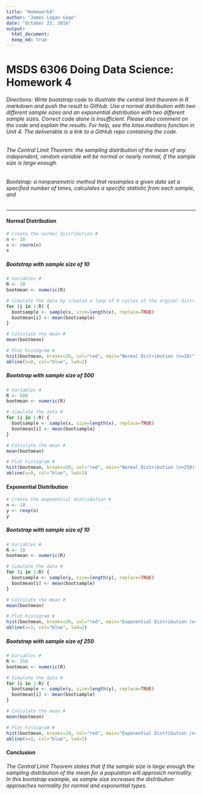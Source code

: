 ---
title: "Homework4"
author: "James Logan Gage"
date: "October 23, 2016"
output: 
  html_document:
  keep_md: true
---

# MSDS 6306 Doing Data Science: Homework 4

###### Directions: Write bootstrap code to illustrate the central limit theorem in R markdown and push the result to GitHub. Use a normal distribution with two different sample sizes and an exponential distribution with two different sample sizes. Correct code alone is insufficient. Please also comment on the code and explain the results. For help, see the lotsa.medians function in Unit 4. The deliverable is a link to a GitHub repo containing the code.

###### The Central Limit Theorem:  the sampling distribution of the mean of any independent, random variable will be normal or nearly normal, if the sample size is large enough.

###### Bootstrap:  a nonparametric method that resamples a given data set a specified number of times, calculates a specific statistic from each sample, and 

***

#### Normal Distribution

```{r}
# Create the normal distribution #
n <- 10
x <- rnorm(n)
x
```

##### Bootstrap with sample size of 10

```{r}
# Variables #
R <- 10
bootmean <- numeric(R)

# Simulate the data by created a loop of R cycles of the orginal distribution #
for (i in 1:R) {
  bootsample <- sample(x, size=length(x), replace=TRUE)
  bootmean[i] <- mean(bootsample)
}

# Calculate the mean #
mean(bootmean)

# Plot histogram #
hist(bootmean, breaks=20, col="red", main="Normal Distribution (n=10)")
abline(v=0, col="blue", lwd=2)
```

##### Bootstrap with sample size of 500

```{r}
# Variables #
R <- 500
bootmean <- numeric(R)

# Simulate the data #
for (i in 1:R) {
  bootsample <- sample(x, size=length(x), replace=TRUE)
  bootmean[i] <- mean(bootsample)
}

# Calculate the mean #
mean(bootmean)

# Plot histogram #
hist(bootmean, breaks=20, col="red", main="Normal Distribution (n=250)")
abline(v=0, col="blue", lwd=2)
```

#### Exponential Distribution

```{r}
# Create the exponential distribution #
n <- 10
y <- rexp(n)
y
```

##### Bootstrap with sample size of 10

```{r}
# Variables #
R <- 10
bootmean <- numeric(R)

# Simulate the data #
for (i in 1:R) {
  bootsample <- sample(y, size=length(y), replace=TRUE)
  bootmean[i] <- mean(bootsample)
}

# Calculate the mean #
mean(bootmean)

# Plot histogram #
hist(bootmean, breaks=20, col="red", main="Exponential Distribution (n=10)")
abline(v=1, col="blue", lwd=2)
```

##### Bootstrap with sample size of 250

```{r}
# Variables #
R <- 250
bootmean <- numeric(R)

# Simulate the data #
for (i in 1:R) {
  bootsample <- sample(y, size=length(y), replace=TRUE)
  bootmean[i] <- mean(bootsample)
}

# Calculate the mean #
mean(bootmean)

# Plot histogram #
hist(bootmean, breaks=20, col="red", main="Exponential Distribution (n=250)")
abline(v=1, col="blue", lwd=2)
```


#### Conclusion

###### The Central Limit Theorem states that if the sample size is large enough the sampling distribution of the mean for a population will approach normality.  In this bootstrap example, as sample size increases the distribution approaches normality for normal and exponential types. 